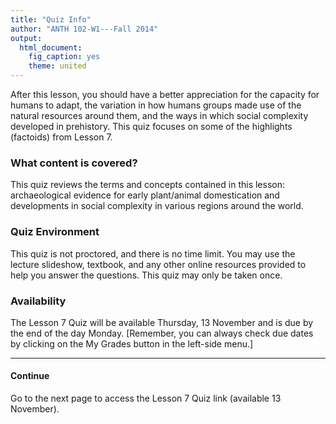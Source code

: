 ```yaml
---
title: "Quiz Info"
author: "ANTH 102-W1---Fall 2014"
output:
  html_document:
    fig_caption: yes
    theme: united
---
```


After this lesson, you should have a better appreciation for the capacity for humans to adapt, the variation in how humans groups made use of the natural resources around them, and the ways in which social complexity developed in prehistory. This quiz focuses on some of the highlights (factoids) from Lesson 7.


### What content is covered?
This quiz reviews the terms and concepts contained in this lesson:  archaeological evidence for early plant/animal domestication and developments in social complexity in various regions around the world.

### Quiz Environment
This quiz is not proctored, and there is no time limit. You may use the lecture slideshow, textbook, and any other online resources provided to help you answer the questions. This quiz may only be taken once.

### Availability
The Lesson 7 Quiz will be available Thursday, 13 November and is due by the end of the day Monday. [Remember, you can always check due dates by clicking on the My Grades button in the left-side menu.]

----

#### Continue

Go to the next page to access the Lesson 7 Quiz link (available 13 November).